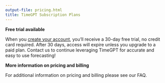 ```yaml
---
output-file: pricing.html
title: TimeGPT Subscription Plans
---
```



**Free trial available**

When you [create your account](https://dashboard.nixtla.io), you’ll
receive a 30-day free trial, no credit card required. After 30 days,
access will expire unless you upgrade to a paid plan. Contact us to
continue leveraging TimeGPT for accurate and easy to use forecasting!

**More information on pricing and billing**

For additional information on pricing and billing please see our FAQ.

